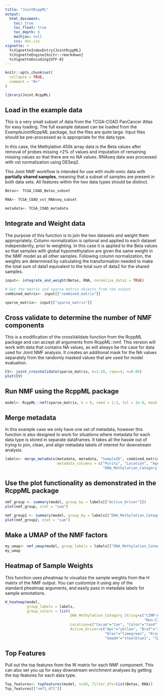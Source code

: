 ```yaml
---
title: "JointRcppML"
output:
  html_document:
    toc: true
    toc_float: true
    toc_depth: 6
    mathjax: null
    css: doc.css
vignette: >
  %\VignetteIndexEntry{JointRcppML}
  %\VignetteEngine{knitr::rmarkdown}
  %\VignetteEncoding{UTF-8}
---
```


```r
knitr::opts_chunk$set(
  collapse = TRUE,
  comment = "#>"
)
```

```r
library(Joint.RcppML)
```

## Load in the example data

This is a very small subset of data from the TCGA-COAD PanCancer Atlas for easy loading. The full example dataset can be loaded
from the ExampleJointRcppML package, but the files are quite large. Input files should be pre-processed as is appropriate for the data type.

In this case, the Methylation 450k array data is the Beta values after removal of probes missing >2% of values and imputation of remaining missing
values so that there are no NA values. RNAseq data was processed with vst normalization using DESeq2.

This Joint NMF workflow is intended for use with multi-omic data with **partially shared samples**, meaning that a subset of samples are present
in both data sets. All features within the two data types should be distinct.
```r
Betas<- TCGA_COAD_Betas_subset

RNA<- TCGA_COAD_vst_RNAseq_subset

metadata<- TCGA_COAD_metadata
```

## Integrate and Weight data

The purpose of this function is to join the two datasets and weight them appropriately. Column normalization is optional and applied to each
dataset independently, prior to weighting. In this case it is applied to the Beta values so that samples with global hypomethylation
are given the same weight in the NMF model as all other samples. Following column normalization, the weights are determined by calculating the transformation needed to make the total sum of data1 equivalent to the total sum of data2 for the shared samples.
```r
input<- integrate_and_weight(Betas, RNA, normalize_data1 = TRUE)

# Get the matrix and sparse matrix objects from the output
combined_matrix<- input[["combined_matrix"]]

sparse_matrix<- input[["sparse_matrix"]]
```

## Cross validate to determine the number of NMF components

This is a modification of the crossValidate function from the RcppML package and can accept all arguments from RcppML::nmf. This version will
work with data that contains NA values, as will always be the case for data used for Joint NMF analysis. It creates an additional mask for the NA values separately from the randomly masked values that are used for model evaluation.
```r
CV<- joint_crossValidate(sparse_matrix, k=1:10, reps=4, n=0.05)
plot(CV)
```

## Run NMF using the RcppML package
```r
model<- RcppML::nmf(sparse_matrix, k = 6, seed = 1:3, tol = 1e-6, mask = "NA")
```

## Merge metadata

In this example case we only have one set of metadata, however this function is also designed to work for situations where metadata for each data
type is stored in separate dataframes. It takes all the hassle out of trying to join, clean, and align metadata labels of interest for downstream
analysis. 
```r
labels<- merge_metadata(metadata, metadata, "SampleID", combined_matrix, 
                        metadata_columns = c("Purity", "Location", "Age", "Active_Driver", 
                                             "DNA_Methylation_Category_String"))
```

## Use the plot functionality as demonstrated in the RcppML package
```r
nmf_group <- summary(model, group_by = labels[["Active_Driver"]])
plot(nmf_group, stat = "sum")

nmf_group2 <- summary(model, group_by = labels[["DNA_Methylation_Category_String"]])
plot(nmf_group2, stat = "sum")
```

## Make a UMAP of the NMF factors
```r
my_umap<- nmf_umap(model, group_labels = labels[["DNA_Methylation_Category_String"]], n_neighbors=5)
my_umap
```

## Heatmap of Sample Weights

This function uses pheatmap to visualize the sample weights from the H matrix of the NMF output. You can customize it using any of the\
standard pheatmap arguments, and easily pass in metadata labels for sample annotations.
```r
H_heatmap(model, 
          group_labels = labels, 
          group_colors = list(
                              DNA_Methylation_Category_String=c("CIMP-H"="orange", "CRC CIMP-L"="green", 
                                                                "Non-CIMP"="skyblue"), 
                              Location=c("Cecum"="tan", "Colon"="tan4"), 
                              Active_Driver=c("Apc"="yellow", "Braf"="red", "Braf_w_other"="hotpink", 
                                              "Kras"="limegreen", "Kras_w_other"="palegreen", 
                                              "Smad4"="steelblue1", "Tp53"="purple")))
```

## Top Features

Pull out the top features from the W matrix for each NMF component. This can also set you up for easy downstream enrichment analyses by getting\
the top features for each data type.
```r
Top_features<- topFeatures(model, n=50, filter_dfs=list(Betas, RNA))
Top_features[["nmf1_df1"]]
```

